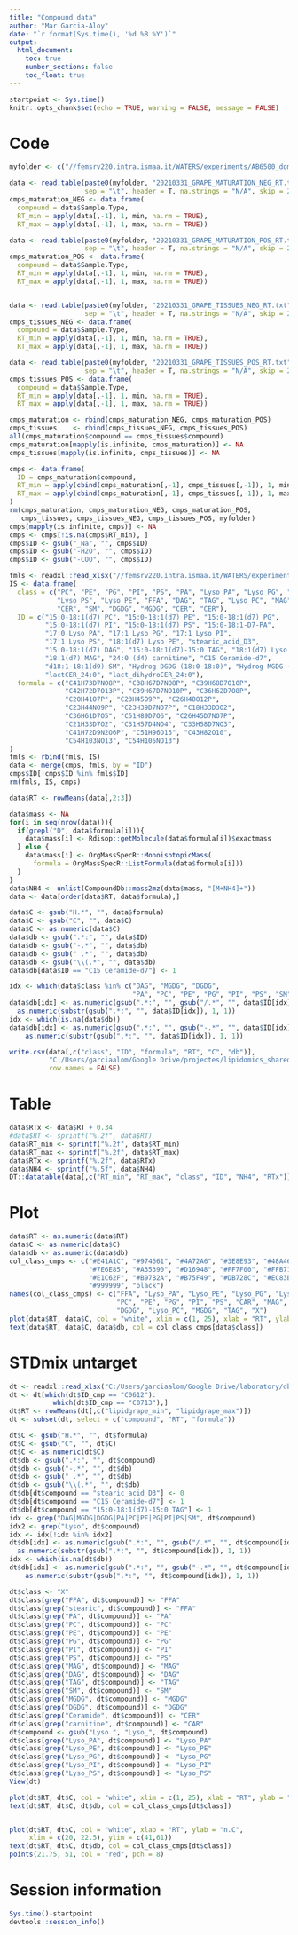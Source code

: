 ```yaml
---
title: "Compound data"
author: "Mar Garcia-Aloy"
date: "`r format(Sys.time(), '%d %B %Y')`"
output: 
  html_document:
    toc: true
    number_sections: false
    toc_float: true
---
```


```r
startpoint <- Sys.time()
knitr::opts_chunk$set(echo = TRUE, warning = FALSE, message = FALSE)
```

# Code

```r
myfolder <- c("//femsrv220.intra.ismaa.it/WATERS/experiments/AB6500_domenico2019/Grape_lipidomics_2019/2019_10_30/Results/SAMPLES_GRAPE_VAL/")

data <- read.table(paste0(myfolder, "20210331_GRAPE_MATURATION_NEG_RT.txt"), 
                   sep = "\t", header = T, na.strings = "N/A", skip = 2)
cmps_maturation_NEG <- data.frame(
  compound = data$Sample.Type,
  RT_min = apply(data[,-1], 1, min, na.rm = TRUE),
  RT_max = apply(data[,-1], 1, max, na.rm = TRUE))

data <- read.table(paste0(myfolder, "20210331_GRAPE_MATURATION_POS_RT.txt"), 
                   sep = "\t", header = T, na.strings = "N/A", skip = 2)
cmps_maturation_POS <- data.frame(
  compound = data$Sample.Type,
  RT_min = apply(data[,-1], 1, min, na.rm = TRUE),
  RT_max = apply(data[,-1], 1, max, na.rm = TRUE))


data <- read.table(paste0(myfolder, "20210331_GRAPE_TISSUES_NEG_RT.txt"), 
                   sep = "\t", header = T, na.strings = "N/A", skip = 2)
cmps_tissues_NEG <- data.frame(
  compound = data$Sample.Type,
  RT_min = apply(data[,-1], 1, min, na.rm = TRUE),
  RT_max = apply(data[,-1], 1, max, na.rm = TRUE))

data <- read.table(paste0(myfolder, "20210331_GRAPE_TISSUES_POS_RT.txt"), 
                   sep = "\t", header = T, na.strings = "N/A", skip = 2)
cmps_tissues_POS <- data.frame(
  compound = data$Sample.Type,
  RT_min = apply(data[,-1], 1, min, na.rm = TRUE),
  RT_max = apply(data[,-1], 1, max, na.rm = TRUE))

cmps_maturation <- rbind(cmps_maturation_NEG, cmps_maturation_POS)
cmps_tissues    <- rbind(cmps_tissues_NEG, cmps_tissues_POS)
all(cmps_maturation$compound == cmps_tissues$compound)
cmps_maturation[mapply(is.infinite, cmps_maturation)] <- NA
cmps_tissues[mapply(is.infinite, cmps_tissues)] <- NA

cmps <- data.frame(
  ID = cmps_maturation$compound,
  RT_min = apply(cbind(cmps_maturation[,-1], cmps_tissues[,-1]), 1, min, na.rm = TRUE),
  RT_max = apply(cbind(cmps_maturation[,-1], cmps_tissues[,-1]), 1, max, na.rm = TRUE)
)
rm(cmps_maturation, cmps_maturation_NEG, cmps_maturation_POS,
   cmps_tissues, cmps_tissues_NEG, cmps_tissues_POS, myfolder)
cmps[mapply(is.infinite, cmps)] <- NA
cmps <- cmps[!is.na(cmps$RT_min), ]
cmps$ID <- gsub("_Na", "", cmps$ID)
cmps$ID <- gsub("-H2O", "", cmps$ID)
cmps$ID <- gsub("-COO", "", cmps$ID)

fmls <- readxl::read_xlsx("//femsrv220.intra.ismaa.it/WATERS/experiments/AB6500_domenico2019/Lipidomics/possibile lunghezza catene_14_22_massa esatta.xlsx", sheet = "total")
IS <- data.frame(
  class = c("PC", "PE", "PG", "PI", "PS", "PA", "Lyso_PA", "Lyso_PG", "Lyso_PI",
            "Lyso_PS", "Lyso_PE", "FFA", "DAG", "TAG", "Lyso_PC", "MAG", "CAR",
            "CER", "SM", "DGDG", "MGDG", "CER", "CER"),
  ID = c("15:0-18:1(d7) PC", "15:0-18:1(d7) PE", "15:0-18:1(d7) PG", 
         "15:0-18:1(d7) PI", "15:0-18:1(d7) PS", "15:0-18:1-D7-PA",
         "17:0 Lyso PA", "17:1 Lyso PG", "17:1 Lyso PI",           
         "17:1 Lyso PS", "18:1(d7) Lyso PE", "stearic_acid_D3",        
         "15:0-18:1(d7) DAG", "15:0-18:1(d7)-15:0 TAG", "18:1(d7) Lyso PC",       
         "18:1(d7) MAG", "24:0 (d4) carnitine", "C15 Ceramide-d7",        
         "d18:1-18:1(d9) SM", "Hydrog DGDG (18:0-18:0)", "Hydrog MGDG (18:0-16:0)",
         "lactCER_24:0", "lact_dihydroCER_24:0"),
  formula = c("C41H73D7NO8P", "C38H67D7NO8P", "C39H68D7O10P",
              "C42H72D7O13P", "C39H67D7NO10P", "C36H62D7O8P",
              "C20H41O7P", "C23H45O9P", "C26H48O12P", 
              "C23H44NO9P", "C23H39D7NO7P", "C18H33D3O2",
              "C36H61D7O5", "C51H89D7O6", "C26H45D7NO7P",
              "C21H33D7O2", "C31H57D4NO4", "C33H58D7NO3", 
              "C41H72D9N2O6P", "C51H96O15", "C43H82O10",
              "C54H103NO13", "C54H105NO13")
)
fmls <- rbind(fmls, IS)
data <- merge(cmps, fmls, by = "ID")
cmps$ID[!cmps$ID %in% fmls$ID]
rm(fmls, IS, cmps)

data$RT <- rowMeans(data[,2:3])
```


```r
data$mass <- NA
for(i in seq(nrow(data))){
  if(grepl("D", data$formula[i])){
    data$mass[i] <- Rdisop::getMolecule(data$formula[i])$exactmass
  } else {
    data$mass[i] <- OrgMassSpecR::MonoisotopicMass(
      formula = OrgMassSpecR::ListFormula(data$formula[i]))
  }
}
data$NH4 <- unlist(CompoundDb::mass2mz(data$mass, "[M+NH4]+"))
data <- data[order(data$RT, data$formula),]

data$C <- gsub("H.*", "", data$formula)
data$C <- gsub("C", "", data$C)
data$C <- as.numeric(data$C)
data$db <- gsub(".*:", "", data$ID)
data$db <- gsub("-.*", "", data$db)
data$db <- gsub(" .*", "", data$db)
data$db <- gsub("\\(.*", "", data$db)
data$db[data$ID == "C15 Ceramide-d7"] <- 1

idx <- which(data$class %in% c("DAG", "MGDG", "DGDG",
                               "PA", "PC", "PE", "PG", "PI", "PS", "SM"))
data$db[idx] <- as.numeric(gsub(".*:", "", gsub("/.*", "", data$ID[idx]))) +
  as.numeric(substr(gsub(".*:", "", data$ID[idx]), 1, 1))
idx <- which(is.na(data$db))
data$db[idx] <- as.numeric(gsub(".*:", "", gsub("-.*", "", data$ID[idx]))) +
    as.numeric(substr(gsub(".*:", "", data$ID[idx]), 1, 1))

write.csv(data[,c("class", "ID", "formula", "RT", "C", "db")], 
          "C:/Users/garciaalom/Google Drive/projectes/lipidomics_shared/compounds_target.csv", 
          row.names = FALSE)
```

# Table

```r
data$RTx <- data$RT + 0.34
#data$RT <- sprintf("%.2f", data$RT)
data$RT_min <- sprintf("%.2f", data$RT_min)
data$RT_max <- sprintf("%.2f", data$RT_max)
data$RTx <- sprintf("%.2f", data$RTx)
data$NH4 <- sprintf("%.5f", data$NH4)
DT::datatable(data[,c("RT_min", "RT_max", "class", "ID", "NH4", "RTx")])
```

# Plot

```r
data$RT <- as.numeric(data$RT)
data$C <- as.numeric(data$C)
data$db <- as.numeric(data$db)
col_class_cmps <- c("#E41A1C", "#974661", "#4A72A6", "#3E8E93", "#48A462", "#5D995D",
                    "#7E6E85", "#A35390", "#D16948", "#FF7F00", "#FFB716", "#FFF02D",
                    "#E1C62F", "#B97B2A", "#B75F49", "#DB728C", "#EC83BA", "#C28EA9", 
                    "#999999", "black")
names(col_class_cmps) <- c("FFA", "Lyso_PA", "Lyso_PE", "Lyso_PG", "Lyso_PI", "PA",
                           "PC", "PE", "PG", "PI", "PS", "CAR", "MAG", "CER", "DAG", 
                           "DGDG", "Lyso_PC", "MGDG", "TAG", "X")
plot(data$RT, data$C, col = "white", xlim = c(1, 25), xlab = "RT", ylab = "n.C")
text(data$RT, data$C, data$db, col = col_class_cmps[data$class])
```

# STDmix untarget

```r
dt <- readxl::read_xlsx("C:/Users/garciaalom/Google Drive/laboratory/db_compounds.xlsx")
dt <- dt[which(dt$ID_cmp == "C0612"):
           which(dt$ID_cmp == "C0713"),]
dt$RT <- rowMeans(dt[,c("lipidgrape_min", "lipidgrape_max")])
dt <- subset(dt, select = c("compound", "RT", "formula"))

dt$C <- gsub("H.*", "", dt$formula)
dt$C <- gsub("C", "", dt$C)
dt$C <- as.numeric(dt$C)
dt$db <- gsub(".*:", "", dt$compound)
dt$db <- gsub("-.*", "", dt$db)
dt$db <- gsub(" .*", "", dt$db)
dt$db <- gsub("\\(.*", "", dt$db)
dt$db[dt$compound == "stearic_acid_D3"] <- 0
dt$db[dt$compound == "C15 Ceramide-d7"] <- 1
dt$db[dt$compound == "15:0-18:1(d7)-15:0 TAG"] <- 1
idx <- grep("DAG|MGDG|DGDG|PA|PC|PE|PG|PI|PS|SM", dt$compound)
idx2 <- grep("Lyso", dt$compound)
idx <- idx[!idx %in% idx2]
dt$db[idx] <- as.numeric(gsub(".*:", "", gsub("/.*", "", dt$compound[idx]))) +
  as.numeric(substr(gsub(".*:", "", dt$compound[idx]), 1, 1))
idx <- which(is.na(dt$db))
dt$db[idx] <- as.numeric(gsub(".*:", "", gsub("-.*", "", dt$compound[idx]))) +
    as.numeric(substr(gsub(".*:", "", dt$compound[idx]), 1, 1))

dt$class <- "X"
dt$class[grep("FFA", dt$compound)] <- "FFA"
dt$class[grep("stearic", dt$compound)] <- "FFA"
dt$class[grep("PA", dt$compound)] <- "PA"
dt$class[grep("PC", dt$compound)] <- "PC"
dt$class[grep("PE", dt$compound)] <- "PE"
dt$class[grep("PG", dt$compound)] <- "PG"
dt$class[grep("PI", dt$compound)] <- "PI"
dt$class[grep("PS", dt$compound)] <- "PS"
dt$class[grep("MAG", dt$compound)] <- "MAG"
dt$class[grep("DAG", dt$compound)] <- "DAG"
dt$class[grep("TAG", dt$compound)] <- "TAG"
dt$class[grep("SM", dt$compound)] <- "SM"
dt$class[grep("MGDG", dt$compound)] <- "MGDG"
dt$class[grep("DGDG", dt$compound)] <- "DGDG"
dt$class[grep("Ceramide", dt$compound)] <- "CER"
dt$class[grep("carnitine", dt$compound)] <- "CAR"
dt$compound <- gsub("Lyso ", "Lyso_", dt$compound)
dt$class[grep("Lyso_PA", dt$compound)] <- "Lyso_PA"
dt$class[grep("Lyso_PE", dt$compound)] <- "Lyso_PE"
dt$class[grep("Lyso_PG", dt$compound)] <- "Lyso_PG"
dt$class[grep("Lyso_PI", dt$compound)] <- "Lyso_PI"
dt$class[grep("Lyso_PS", dt$compound)] <- "Lyso_PS"
View(dt)

plot(dt$RT, dt$C, col = "white", xlim = c(1, 25), xlab = "RT", ylab = "n.C")
text(dt$RT, dt$C, dt$db, col = col_class_cmps[dt$class])


plot(dt$RT, dt$C, col = "white", xlab = "RT", ylab = "n.C", 
     xlim = c(20, 22.5), ylim = c(41,61))
text(dt$RT, dt$C, dt$db, col = col_class_cmps[dt$class])
points(21.75, 51, col = "red", pch = 8)
```


# Session information

```r
Sys.time()-startpoint
devtools::session_info()
```
